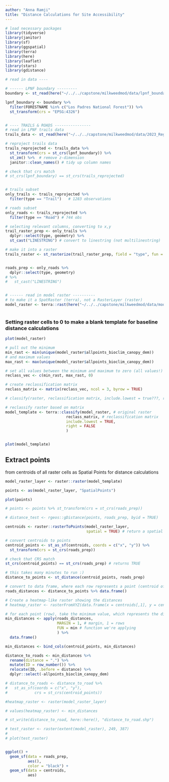 ```yaml
---
author: "Anna Ramji"
title: "Distance Calculations for Site Accessibility"
---
```



```r
# load necessary packages
library(tidyverse)
library(janitor)
library(sf)
library(ggspatial)
library(terra)
library(here)
library(leaflet)
library(stars)
library(gdistance)
```


```r
# read in data ----

# ------ LPNF boundary ---------
boundary <- st_read(here("~/../../capstone/milkweedmod/data/lpnf_boundary_data/S_USA_AdministrativeForest.gdb/"))

lpnf_boundary <- boundary %>% 
  filter(FORESTNAME %in% c("Los Padres National Forest")) %>% 
  st_transform(crs = "EPSG:4326")


# ---- TRAILS & ROADS ----------------
# read in LPNF trails data 
trails_data <- st_read(here("~/../../capstone/milkweedmod/data/2023_Regional_Trails_and_Roads_lines/2023_Regional_Trails_and_Roads_lines.shp"))

# reproject trails data
trails_reprojected <- trails_data %>% 
  st_transform(crs = st_crs(lpnf_boundary)) %>% 
  st_zm() %>%  # remove z-dimension
  janitor::clean_names() # tidy up column names

# check that crs match
# st_crs(lpnf_boundary) == st_crs(trails_reprojected)


# trails subset
only_trails <- trails_reprojected %>% 
  filter(type == "Trail")   # 1283 observations

# roads subset
only_roads <- trails_reprojected %>% 
  filter(type == "Road") # 744 obs

# selecting relevant columns, converting to x,y
trail_raster_prep <- only_trails %>% 
  dplyr::select(type, geometry) %>% 
  st_cast("LINESTRING") # convert to linestring (not multilinestring)

# make it into a raster
trails_raster <- st_rasterize(trail_raster_prep, field = "type", fun = "constant")


roads_prep <- only_roads %>% 
  dplyr::select(type, geometry)
# %>% 
#   st_cast("LINESTRING")


# ------ read in model raster ----------
# to make it a SpatRaster (terra), not a RasterLayer (raster)
model_raster <- terra::rast(here("~/../../capstone/milkweedmod/data/models/allpoints_bioclim_canopy_dem.tif"))



```



### Setting raster cells to 0 to make a blank template for baseline distance calculations 


```r
plot(model_raster)

# pull out the minimum
min_rast <- min(unique(model_raster$allpoints_bioclim_canopy_dem))
# and maximum values 
max_rast <- max(unique(model_raster$allpoints_bioclim_canopy_dem))

# set all values between the minimum and maximum to zero (all values!)
reclass_vec <- c(min_rast, max_rast, 0)

# create reclassification matrix
reclass_matrix <- matrix(reclass_vec, ncol = 3, byrow = TRUE)

# classify(raster, reclassification matrix, include.lowest = true???, right = NA)

# reclassify raster based on matrix
model_template <- terra::classify(model_raster, # original raster
                           reclass_matrix, # reclassification matrix
                           include.lowest = TRUE,
                           right = FALSE
                           )


plot(model_template)
```



## Extract points 

from centroids of all raster cells as Spatial Points for distance calculations

```r

model_raster_layer <- raster::raster(model_template)

points <- as(model_raster_layer, "SpatialPoints")

plot(points)

# points <- points %>% st_transform(crs = st_crs(roads_prep))

# distance_test <- rgeos::gDistance(points, roads_prep, byid = TRUE)

centroids <- raster::rasterToPoints(model_raster_layer,
                                    spatial = TRUE) # return a spatial points data frame

# convert centroids to points
centroid_points <- st_as_sf(centroids, coords = c("x", "y")) %>% 
  st_transform(crs = st_crs(roads_prep))

# check that CRS match
st_crs(centroid_points) == st_crs(roads_prep) # returns TRUE

# this takes many minutes to run :) 
distance_to_points <- st_distance(centroid_points, roads_prep)

# convert to data frame, where each row represents a point (centroid of raster cell) and columns represent the distance to every road (multilinestring in the roads_prep data set)
roads_distances <- distance_to_points %>% data.frame() 

# Create a heatmap-like raster showing the distances
# heatmap_raster <- rasterFromXYZ(data.frame(x = centroids[,1], y = centroids[,2], z = apply(roads_distance_matrix, 1, min)))

# for each point (row), take the minimum value, which represents the distance to the nearest road
min_distances <- apply(roads_distances, 
                       MARGIN = 1, # margin, 1 = rows
                       FUN = min # function we're applying
                       ) %>% 
  data.frame()

min_distances <- bind_cols(centroid_points, min_distances)

distance_to_roads <- min_distances %>% 
  rename(distance = ".") %>% 
  mutate(ID = row_number()) %>% 
  relocate(ID, .before = distance) %>% 
  dplyr::select(-allpoints_bioclim_canopy_dem)

# distance_to_roads <- distance_to_road %>% 
#   st_as_sf(coords = c("x", "y"),
#            crs = st_crs(centroid_points))

#heatmap_raster <- raster(model_raster_layer)

# values(heatmap_raster) <- min_distances

# st_write(distance_to_road, here::here(), "distance_to_road.shp")
```



```r

# test_raster <- raster(extent(model_raster), 249, 387)
# 
# plot(test_raster)


ggplot() +
  geom_sf(data = roads_prep,
          aes(),
          color = "black") +
  geom_sf(data = centroids,
          aes)

```

